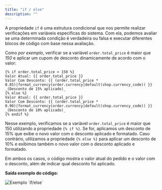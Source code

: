 ```yaml
---
title: "if / else"
description: ""
---
```


A propriedade `if` é uma estrutura condicional que nos permite realizar verificações em variáveis específicas do sistema. Com ela, podemos avaliar se uma determinada condição é verdadeira ou falsa e executar diferentes blocos de código com base nessa avaliação.

Como _por exemplo_, verificar se a variável `order.total_price` é maior que _150_ e aplicar um cupom de desconto dinamicamente de acordo com o valor:

```twig
{% if order.total_price > 150 %}
Valor Atual: {{ order.total_price }}
Valor Com Desconto: {{ (order.total_price * 0.85)|format_currency(order.currency|default(shop.currency_code)) }}
_(Desconto de 15% aplicado)_
{% else %}
Valor Atual: {{ order.total_price }}
Valor Com Desconto: {{ (order.total_price * 0.90)|format_currency(order.currency|default(shop.currency_code)) }}
_(Desconto de 10% aplicado)_
{% endif %}
```

Nesse exemplo, verificamos se a variável `order.total_price` é maior que 150 utilizando a propriedade `{% if %}`. Se for, aplicamos um desconto de 15% que exibe o novo valor com o desconto aplicado e formatado. Caso contrário, utilizamos a propriedade `{% else %}` para aplicar um desconto de 10% e exibimos também o novo valor com o desconto aplicado e formatado.

Em ambos os casos, o código mostra o valor atual do pedido e o valor com o desconto, além de indicar qual desconto foi aplicado.

**Saída exemplo do código:**

<img src="assets/ex-discount.png" alt="Exemplo `if/else`" />
